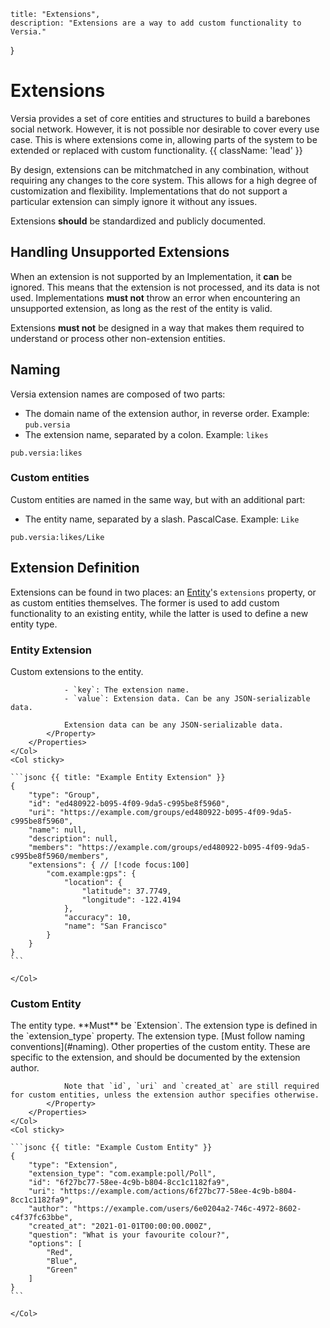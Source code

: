     title: "Extensions",
    description: "Extensions are a way to add custom functionality to Versia."
}

# Extensions

Versia provides a set of core entities and structures to build a barebones social network. However, it is not possible nor desirable to cover every use case. This is where extensions come in, allowing parts of the system to be extended or replaced with custom functionality. {{ className: 'lead' }}

By design, extensions can be mitchmatched in any combination, without requiring any changes to the core system. This allows for a high degree of customization and flexibility. Implementations that do not support a particular extension can simply ignore it without any issues.

Extensions **should** be standardized and publicly documented.

## Handling Unsupported Extensions

When an extension is not supported by an Implementation, it **can** be ignored. This means that the extension is not processed, and its data is not used. Implementations **must not** throw an error when encountering an unsupported extension, as long as the rest of the entity is valid.

Extensions **must not** be designed in a way that makes them required to understand or process other non-extension entities.

## Naming

Versia extension names are composed of two parts:
- The domain name of the extension author, in reverse order. Example: `pub.versia`
- The extension name, separated by a colon. Example: `likes`

``` {{ title: "Example Extension Name" }}
pub.versia:likes
```

### Custom entities

Custom entities are named in the same way, but with an additional part:
- The entity name, separated by a slash. PascalCase. Example: `Like`

``` {{ title: "Example Custom Entity Type" }}
pub.versia:likes/Like
```

## Extension Definition

Extensions can be found in two places: an [Entity](/entities#entity-definition)'s `extensions` property, or as custom entities themselves. The former is used to add custom functionality to an existing entity, while the latter is used to define a new entity type.

### Entity Extension

<Row>
    <Col>
        <Properties>
            <Property name="extensions" type="Record<string, JSONData>" required={false}>
                Custom extensions to the entity.

                - `key`: The extension name.
                - `value`: Extension data. Can be any JSON-serializable data.

                Extension data can be any JSON-serializable data.
            </Property>
        </Properties>
    </Col>
    <Col sticky>

    ```jsonc {{ title: "Example Entity Extension" }}
    {
        "type": "Group",
        "id": "ed480922-b095-4f09-9da5-c995be8f5960",
        "uri": "https://example.com/groups/ed480922-b095-4f09-9da5-c995be8f5960",
        "name": null,
        "description": null,
        "members": "https://example.com/groups/ed480922-b095-4f09-9da5-c995be8f5960/members",
        "extensions": { // [!code focus:100]
            "com.example:gps": {
                "location": {
                    "latitude": 37.7749,
                    "longitude": -122.4194
                },
                "accuracy": 10,
                "name": "San Francisco"
            }
        }
    }
    ```

    </Col>
</Row>

### Custom Entity

<Row>
    <Col>
        <Properties>
            <Property name="type" type="string" required={true}>
                The entity type. **Must** be `Extension`. The extension type is defined in the `extension_type` property.
            </Property>
            <Property name="extension_type" type="string" required={true}>
                The extension type. [Must follow naming conventions](#naming).
            </Property>
            <Property name="other">
                Other properties of the custom entity. These are specific to the extension, and should be documented by the extension author.

                Note that `id`, `uri` and `created_at` are still required for custom entities, unless the extension author specifies otherwise.
            </Property>
        </Properties>
    </Col>
    <Col sticky>

    ```jsonc {{ title: "Example Custom Entity" }}
    {
        "type": "Extension",
        "extension_type": "com.example:poll/Poll",
        "id": "6f27bc77-58ee-4c9b-b804-8cc1c1182fa9",
        "uri": "https://example.com/actions/6f27bc77-58ee-4c9b-b804-8cc1c1182fa9",
        "author": "https://example.com/users/6e0204a2-746c-4972-8602-c4f37fc63bbe",
        "created_at": "2021-01-01T00:00:00.000Z",
        "question": "What is your favourite colour?",
        "options": [
            "Red",
            "Blue",
            "Green"
        ]
    }
    ```

    </Col>
</Row>